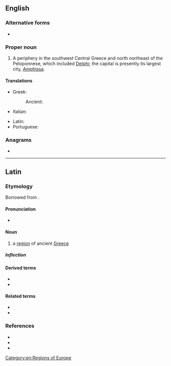 {{also|phocis}}
==English==

===Alternative forms===
* {{l|en|Phokis}}

===Proper noun===
{{wikipedia}}
{{en-proper noun}}

# A periphery in the southwest Central Greece and north northeast of the Peloponnese, which included [[Delphi]]; the capital is presently its largest city, [[Amphissa]].

====Translations====
{{trans-top|a periphery in the southwest Central Greece}}
* Greek: {{t+|el|Φωκίδα}}
*: Ancient: {{t|grc|Φωκίς}}
* Italian: {{t|it|Focide|f}}
{{trans-mid}}
* Latin: {{t|la|Phocis}}
* Portuguese: {{t|pt|Fócida|f}}
{{trans-bottom}}

===Anagrams===
* {{anagrams|en|sophic}}

[[Category:en:Regions of Europe]]

----

==Latin==

===Etymology===
Borrowed from {{bor|la|grc|Φωκίς|notext=1}}.

====Pronunciation====
* {{la-IPA|phōcis}}

====Noun====
{{la-noun|Phōcis|Phōcidis|f|third}}

# {{lb|la|geography}} a [[region]] of ancient [[Greece]]

=====Inflection=====
{{la-decl-3rd|num=sg|Phōcis|Phōcid}}

====Derived terms====
* {{l|la|Phōcensēs}}
* {{l|la|Phōciī}}

====Related terms====
* {{l|la|Phōcaicus}}
* {{l|la|Phōcēus}}

===References===
* {{R:L&S|Phōcis|Phocis2}}
* {{R:Gaffiot}}
* {{R:Smith's Geography}}